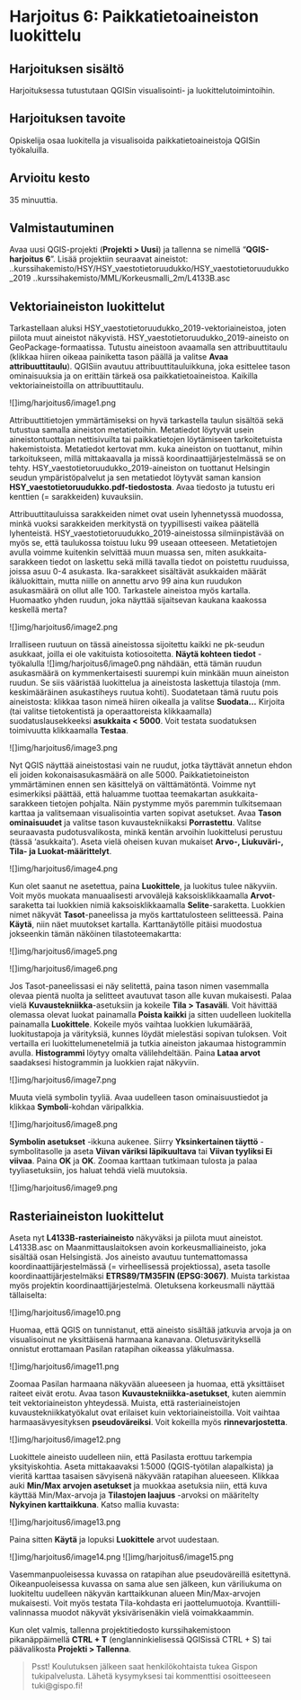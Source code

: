 # Harjoitus 6: Paikkatietoaineiston luokittelu

## Harjoituksen sisältö

Harjoituksessa tutustutaan QGISin visualisointi- ja luokittelutoimintoihin.

## Harjoituksen tavoite

Opiskelija osaa luokitella ja visualisoida paikkatietoaineistoja QGISin työkaluilla.

## Arvioitu kesto

35 minuuttia.


## Valmistautuminen
Avaa uusi QGIS-projekti (**Projekti > Uusi**) ja tallenna se nimellä “**QGIS-harjoitus 6**”. Lisää projektiin seuraavat aineistot:
..kurssihakemisto/HSY/HSY_vaestotietoruudukko/HSY_vaestotietoruudukko_2019
..kurssihakemisto/MML/Korkeusmalli_2m/L4133B.asc

## Vektoriaineiston luokittelut
Tarkastellaan aluksi HSY_vaestotietoruudukko_2019-vektoriaineistoa, joten piilota muut aineistot näkyvistä. HSY_vaestotietoruudukko_2019-aineisto on GeoPackage-formaatissa. Tutustu aineistoon avaamalla sen attribuuttitaulu (klikkaa hiiren oikeaa painiketta tason päällä ja valitse **Avaa attribuuttitaulu**). QGISiin avautuu attribuuttitauluikkuna, joka esittelee tason ominaisuuksia ja on erittäin tärkeä osa paikkatietoaineistoa. Kaikilla vektoriaineistoilla on attribuuttitaulu.

![]img/harjoitus6/image1.png

Attribuuttitietojen ymmärtämiseksi on hyvä tarkastella taulun sisältöä sekä tutustua samalla aineiston metatietoihin. Metatiedot löytyvät usein aineistontuottajan nettisivuilta tai paikkatietojen löytämiseen tarkoitetuista hakemistoista. Metatiedot kertovat mm. kuka aineiston on tuottanut, mihin tarkoitukseen, millä mittakaavalla ja missä koordinaattijärjestelmässä se on tehty.  HSY_vaestotietoruudukko_2019-aineiston on tuottanut Helsingin seudun ympäristöpalvelut ja sen metatiedot löytyvät saman kansion **HSY_vaestotietoruudukko.pdf-tiedostosta**. Avaa tiedosto ja tutustu eri kenttien (= sarakkeiden) kuvauksiin.

Attribuuttitauluissa sarakkeiden nimet ovat usein lyhennetyssä muodossa, minkä vuoksi sarakkeiden merkitystä on tyypillisesti vaikea päätellä lyhenteistä. HSY_vaestotietoruudukko_2019-aineistossa silmiinpistävää on myös se, että taulukossa toistuu luku 99 useaan otteeseen. Metatietojen avulla voimme kuitenkin selvittää muun muassa sen, miten asukkaita-sarakkeen tiedot on laskettu sekä millä tavalla tiedot on poistettu ruuduissa, joissa asuu 0-4 asukasta. Ika-sarakkeet sisältävät asukkaiden määrät ikäluokittain, mutta niille on annettu arvo 99 aina kun ruudukon asukasmäärä on ollut alle 100. Tarkastele aineistoa myös kartalla. Huomaatko yhden ruudun, joka näyttää sijaitsevan kaukana kaakossa keskellä merta?

![]img/harjoitus6/image2.png

Irralliseen ruutuun on tässä aineistossa sijoitettu kaikki ne pk-seudun asukkaat, joilla ei ole vakituista kotiosoitetta. **Näytä kohteen tiedot** -työkalulla ![]img/harjoitus6/image0.png nähdään, että tämän ruudun asukasmäärä on kymmenkertaisesti suurempi kuin minkään muun aineiston ruudun. Se siis vääristää luokittelua ja aineistosta laskettuja tilastoja (mm. keskimääräinen asukastiheys ruutua kohti). Suodatetaan tämä ruutu pois aineistosta: klikkaa tason nimeä hiiren oikealla ja valitse **Suodata…** Kirjoita (tai valitse tietokentistä ja operaattoreista klikkaamalla) suodatuslausekkeeksi **asukkaita < 5000**. Voit testata suodatuksen toimivuutta klikkaamalla **Testaa**.

![]img/harjoitus6/image3.png

Nyt QGIS näyttää aineistostasi vain ne ruudut, jotka täyttävät annetun ehdon eli joiden kokonaisasukasmäärä on alle 5000. Paikkatietoineiston ymmärtäminen ennen sen käsittelyä on välttämätöntä. Voimme nyt esimerkiksi päättää, että haluamme tuottaa teemakartan asukkaita-sarakkeen tietojen pohjalta. Näin pystymme myös paremmin tulkitsemaan karttaa ja valitsemaan visualisointia varten sopivat asetukset. Avaa **Tason ominaisuudet** ja valitse tason kuvaustekniikaksi **Porrastettu**. Valitse seuraavasta pudotusvalikosta, minkä kentän arvoihin luokittelusi perustuu (tässä ‘asukkaita’). Aseta vielä oheisen kuvan mukaiset **Arvo-, Liukuväri-, Tila- ja Luokat-määrittelyt**.

![]img/harjoitus6/image4.png

Kun olet saanut ne asetettua, paina **Luokittele**, ja luokitus tulee näkyviin. Voit myös muokata manuaalisesti arvovälejä kaksoisklikkaamalla **Arvot**-saraketta tai luokkien nimiä kaksoisklikkaamalla **Selite**-saraketta. Luokkien nimet näkyvät **Tasot**-paneelissa ja myös karttatulosteen selitteessä. Paina **Käytä**, niin näet muutokset kartalla. Karttanäytölle pitäisi muodostua jokseenkin tämän näköinen tilastoteemakartta:

![]img/harjoitus6/image5.png

![]img/harjoitus6/image6.png

Jos Tasot-paneelissasi ei näy selitettä, paina tason nimen vasemmalla olevaa pientä nuolta ja selitteet avautuvat tason alle kuvan mukaisesti. Palaa vielä **Kuvaustekniikka**-asetuksiin ja kokeile **Tila > Tasaväli**. Voit hävittää olemassa olevat luokat painamalla **Poista kaikki** ja sitten uudelleen luokitella painamalla **Luokittele**. Kokeile myös vaihtaa  luokkien lukumäärää, luokitustapoja ja värityksiä, kunnes löydät mielestäsi sopivan tuloksen. Voit vertailla eri luokittelumenetelmiä ja tutkia aineiston jakaumaa histogrammin avulla. **Histogrammi** löytyy omalta välilehdeltään. Paina **Lataa arvot** saadaksesi histogrammin ja luokkien rajat näkyviin.

![]img/harjoitus6/image7.png

Muuta vielä symbolin tyyliä. Avaa uudelleen tason ominaisuustiedot ja klikkaa **Symboli**-kohdan väripalkkia.

![]img/harjoitus6/image8.png

**Symbolin asetukset** -ikkuna aukenee. Siirry **Yksinkertainen täyttö** -symbolitasolle ja aseta **Viivan väriksi läpikuultava** tai **Viivan tyyliksi Ei viivaa**. Paina **OK** ja **OK**. Zoomaa karttaan tutkimaan tulosta ja palaa tyyliasetuksiin, jos haluat tehdä vielä muutoksia.

![]img/harjoitus6/image9.png

## Rasteriaineiston luokittelut
Aseta nyt **L4133B-rasteriaineisto** näkyväksi ja piilota muut aineistot. L4133B.asc on Maanmittauslaitoksen avoin korkeusmalliaineisto, joka sisältää osan  Helsingistä. Jos aineisto avautuu tuntemattomassa koordinaattijärjestelmässä (= virheellisessä projektiossa), aseta tasolle koordinaattijärjestelmäksi **ETRS89/TM35FIN (EPSG:3067)**. Muista tarkistaa myös projektin koordinaattijärjestelmä. Oletuksena korkeusmalli näyttää tällaiselta:

![]img/harjoitus6/image10.png

Huomaa, että QGIS on tunnistanut, että aineisto sisältää jatkuvia arvoja ja on visualisoinut ne yksittäisenä harmaana kanavana. Oletusvärityksellä onnistut erottamaan Pasilan ratapihan oikeassa yläkulmassa. 

![]img/harjoitus6/image11.png

Zoomaa Pasilan harmaana näkyvään alueeseen ja huomaa, että yksittäiset raiteet eivät erotu. Avaa tason **Kuvaustekniikka-asetukset**, kuten aiemmin teit vektoriaineiston yhteydessä. Muista, että rasteriaineistojen kuvaustekniikkatyökalut ovat erilaiset kuin vektoriaineistoilla. Voit vaihtaa harmaasävyesityksen **pseudoväreiksi**. Voit kokeilla myös **rinnevarjostetta**.

![]img/harjoitus6/image12.png

Luokittele aineisto uudelleen niin, että Pasilasta erottuu tarkempia yksityiskohtia. Aseta mittakaavaksi 1:5000 (QGIS-työtilan alapalkista) ja vieritä karttaa tasaisen sävyisenä näkyvään ratapihan alueeseen. Klikkaa auki **Min/Max arvojen asetukset** ja muokkaa asetuksia niin, että kuva käyttää Min/Max-arvoja ja **Tilastojen laajuus** -arvoksi on määritelty **Nykyinen karttaikkuna**. Katso mallia kuvasta:

![]img/harjoitus6/image13.png

Paina sitten **Käytä** ja lopuksi **Luokittele** arvot uudestaan.

![]img/harjoitus6/image14.png ![]img/harjoitus6/image15.png

Vasemmanpuoleisessa kuvassa on ratapihan alue pseudoväreillä esitettynä. Oikeanpuoleisessa kuvassa on sama alue sen jälkeen, kun väriliukuma on luokiteltu uudelleen näkyvän karttaikkunan alueen Min/Max-arvojen mukaisesti. Voit myös testata Tila-kohdasta eri jaottelumuotoja. Kvanttiili-valinnassa muodot näkyvät yksivärisenäkin vielä voimakkaammin.

Kun olet valmis, tallenna projektitiedosto kurssihakemistoon pikanäppäimellä **CTRL + T** (englanninkielisessä QGISissä CTRL + S) tai päävalikosta **Projekti > Tallenna**.

> Psst! Koulutuksen jälkeen saat henkilökohtaista tukea Gispon tukipalvelusta. Lähetä kysymyksesi tai kommenttisi osoitteeseen tuki@gispo.fi!


